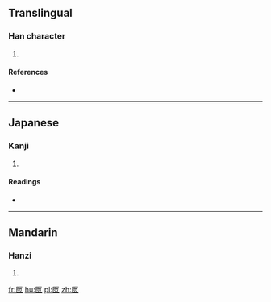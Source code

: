 ==Translingual==

===Han character===
{{Han char|rn=22|rad=匚|as=04|sn=6|four=71712|canj=SPHH|ids=⿷匚勿}}

# {{defn|Han|sort=匚04}}

====References====
* {{Han ref|kx=0153.250|dkj=02608|dj=0345.130|hdz=10084.050|uh=5322|ud=21282|bh=C9C1|bd=51649}}

----

==Japanese==

===Kanji===
{{ja-kanji|grade=|rs=匚04}}

# {{defn|lang=ja|sort=匚04}}

====Readings====
* {{ja-readings|on=[[こつ]] (kotsu), [[こち]] (kochi)|kun=}}

----

==Mandarin==

===Hanzi===
{{cmn-hanzi|pin=[[hū]] ([[hu1]])|wg=hu<sup>1</sup>}}

# {{defn|lang=cmn|sort=匚04}}

[[fr:匢]]
[[hu:匢]]
[[pl:匢]]
[[zh:匢]]